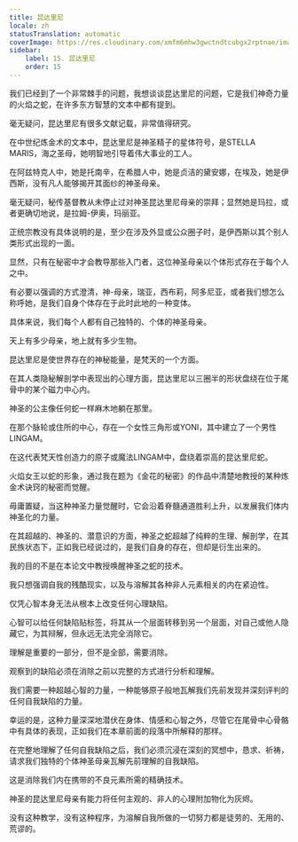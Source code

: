 ```yaml
---
title: 昆达里尼
locale: zh
statusTranslation: automatic
coverImage: https://res.cloudinary.com/xmfm6mhw3gwctndtcubgx2rptnae/image/upload/v1741354419/small_cover_la_gran_rebelion_28716e29d2.webp
sidebar:
    label: 15. 昆达里尼
    order: 15
---
```

我们已经到了一个非常棘手的问题，我想谈谈昆达里尼的问题，它是我们神奇力量的火焰之蛇，在许多东方智慧的文本中都有提到。

毫无疑问，昆达里尼有很多文献记载，非常值得研究。

在中世纪炼金术的文本中，昆达里尼是神圣精子的星体符号，是STELLA MARIS，海之圣母，她明智地引导着伟大事业的工人。

在阿兹特克人中，她是托南辛，在希腊人中，她是贞洁的黛安娜，在埃及，她是伊西斯，没有凡人能够揭开其面纱的神圣母亲。

毫无疑问，秘传基督教从未停止过对神圣昆达里尼母亲的崇拜；显然她是玛拉，或者更确切地说，是拉姆-伊奥，玛丽亚。

正统宗教没有具体说明的是，至少在涉及外显或公众圈子时，是伊西斯以其个别人类形式出现的一面。

显然，只有在秘密中才会教导那些入门者，这位神圣母亲以个体形式存在于每个人之中。

有必要以强调的方式澄清，神-母亲，瑞亚，西布莉，阿多尼亚，或者我们想怎么称呼她，是我们自身个体存在于此时此地的一种变体。

具体来说，我们每个人都有自己独特的、个体的神圣母亲。

天上有多少母亲，地上就有多少生物。

昆达里尼是使世界存在的神秘能量，是梵天的一个方面。

在其人类隐秘解剖学中表现出的心理方面，昆达里尼以三圈半的形状盘绕在位于尾骨中的某个磁力中心内。

神圣的公主像任何蛇一样麻木地躺在那里。

在那个脉轮或住所的中心，存在一个女性三角形或YONI，其中建立了一个男性LINGAM。

在这代表梵天性创造力的原子或魔法LINGAM中，盘绕着崇高的昆达里尼蛇。

火焰女王以蛇的形象，通过我在题为《金花的秘密》的作品中清楚地教授的某种炼金术诀窍的秘密而觉醒。

毋庸置疑，当这种神圣力量觉醒时，它会沿着脊髓通道胜利上升，以发展我们体内神圣化的力量。

在其超越的、神圣的、潜意识的方面，神圣之蛇超越了纯粹的生理、解剖学，在其民族状态下，正如我已经说过的，是我们自身的存在，但却是衍生出来的。

我的目的不是在本论文中教授唤醒神圣之蛇的技术。

我只想强调自我的残酷现实，以及与溶解其各种非人元素相关的内在紧迫性。

仅凭心智本身无法从根本上改变任何心理缺陷。

心智可以给任何缺陷贴标签，将其从一个层面转移到另一个层面，对自己或他人隐藏它，为其辩解，但永远无法完全消除它。

理解是重要的一部分，但不是全部，需要消除。

观察到的缺陷必须在消除之前以完整的方式进行分析和理解。

我们需要一种超越心智的力量，一种能够原子般地瓦解我们先前发现并深刻评判的任何自我缺陷的力量。

幸运的是，这种力量深深地潜伏在身体、情感和心智之外，尽管它在尾骨中心骨骼中有具体的表现，正如我们在本章前面的段落中所解释的那样。

在完整地理解了任何自我缺陷之后，我们必须沉浸在深刻的冥想中，恳求、祈祷，请求我们独特的个体神圣母亲瓦解先前理解的自我缺陷。

这是消除我们内在携带的不良元素所需的精确技术。

神圣的昆达里尼母亲有能力将任何主观的、非人的心理附加物化为灰烬。

没有这种教学，没有这种程序，为溶解自我所做的一切努力都是徒劳的、无用的、荒谬的。

